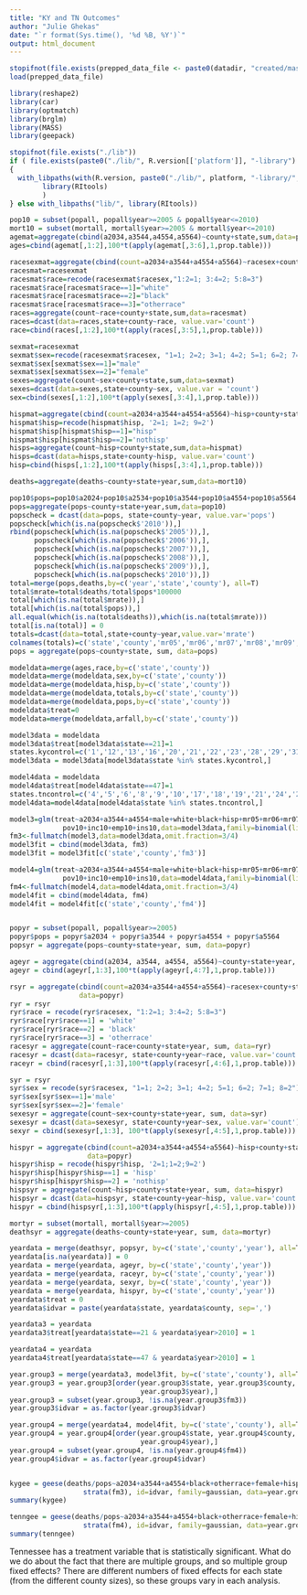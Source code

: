 ```yaml
---
title: "KY and TN Outcomes"
author: "Julie Ghekas"
date: "`r format(Sys.time(), '%d %B, %Y')`"
output: html_document
---
```

```r
stopifnot(file.exists(prepped_data_file <- paste0(datadir, "created/mass_prep.RData")))
load(prepped_data_file)

library(reshape2)
library(car)
library(optmatch)
library(brglm)
library(MASS)
library(geepack)

stopifnot(file.exists("./lib"))
if ( file.exists(paste0("./lib/", R.version[['platform']], "-library") ) )
{
  with_libpaths(with(R.version, paste0("./lib/", platform, "-library/", major, ".", substr(minor, 1,1))),
		library(RItools)
		)
} else with_libpaths("lib/", library(RItools))
```

```r
pop10 = subset(popall, popall$year>=2005 & popall$year<=2010)
mort10 = subset(mortall, mortall$year>=2005 & mortall$year<=2010)
agemat=aggregate(cbind(a2034,a3544,a4554,a5564)~county+state,sum,data=pop10)
ages=cbind(agemat[,1:2],100*t(apply(agemat[,3:6],1,prop.table)))

racesexmat=aggregate(cbind(count=a2034+a3544+a4554+a5564)~racesex+county+state,sum,data=pop10)
racesmat=racesexmat
racesmat$race=recode(racesexmat$racesex,"1:2=1; 3:4=2; 5:8=3")
racesmat$race[racesmat$race==1]="white"
racesmat$race[racesmat$race==2]="black"
racesmat$race[racesmat$race==3]="otherrace"
races=aggregate(count~race+county+state,sum,data=racesmat)
races=dcast(data=races,state+county~race, value.var='count')
race=cbind(races[,1:2],100*t(apply(races[,3:5],1,prop.table)))

sexmat=racesexmat
sexmat$sex=recode(racesexmat$racesex, "1=1; 2=2; 3=1; 4=2; 5=1; 6=2; 7=1; 8=2")
sexmat$sex[sexmat$sex==1]="male"
sexmat$sex[sexmat$sex==2]="female"
sexes=aggregate(count~sex+county+state,sum,data=sexmat) 
sexes=dcast(data=sexes,state+county~sex, value.var = 'count')
sex=cbind(sexes[,1:2],100*t(apply(sexes[,3:4],1,prop.table)))

hispmat=aggregate(cbind(count=a2034+a3544+a4554+a5564)~hisp+county+state,sum,data=pop10)
hispmat$hisp=recode(hispmat$hisp, '2=1; 1=2; 9=2')
hispmat$hisp[hispmat$hisp==1]="hisp"
hispmat$hisp[hispmat$hisp==2]='nothisp'
hisps=aggregate(count~hisp+county+state,sum,data=hispmat) 
hisps=dcast(data=hisps,state+county~hisp, value.var='count')
hisp=cbind(hisps[,1:2],100*t(apply(hisps[,3:4],1,prop.table)))

deaths=aggregate(deaths~county+state+year,sum,data=mort10)

pop10$pops=pop10$a2024+pop10$a2534+pop10$a3544+pop10$a4554+pop10$a5564
pops=aggregate(pops~county+state+year,sum,data=pop10)
popscheck = dcast(data=pops, state+county~year, value.var='pops')
popscheck[which(is.na(popscheck$'2010')),]
rbind(popscheck[which(is.na(popscheck$'2005')),], 
      popscheck[which(is.na(popscheck$'2006')),], 
      popscheck[which(is.na(popscheck$'2007')),], 
      popscheck[which(is.na(popscheck$'2008')),], 
      popscheck[which(is.na(popscheck$'2009')),], 
      popscheck[which(is.na(popscheck$'2010')),])
total=merge(pops,deaths,by=c('year','state','county'), all=T)
total$mrate=total$deaths/total$pops*100000
total[which(is.na(total$mrate)),]
total[which(is.na(total$pops)),]
all.equal(which(is.na(total$deaths)),which(is.na(total$mrate)))
total[is.na(total)] = 0
totals=dcast(data=total,state+county~year,value.var='mrate')
colnames(totals)=c('state','county','mr05','mr06','mr07','mr08','mr09','mr10')
pops = aggregate(pops~county+state, sum, data=pops)

modeldata=merge(ages,race,by=c('state','county'))
modeldata=merge(modeldata,sex,by=c('state','county'))
modeldata=merge(modeldata,hisp,by=c('state','county'))
modeldata=merge(modeldata,totals,by=c('state','county'))
modeldata=merge(modeldata,pops,by=c('state','county'))
modeldata$treat=0
modeldata=merge(modeldata,arfall,by=c('state','county'))

model3data = modeldata
model3data$treat[model3data$state==21]=1
states.kycontrol=c('1','12','13','16','20','21','22','23','28','29','31','37','40','45','46','47','48','49','51','55','56') #includes Kentucky and other control states
model3data = model3data[model3data$state %in% states.kycontrol,]

model4data = modeldata
model4data$treat[model4data$state==47]=1
states.tncontrol=c('4','5','6','8','9','10','17','18','19','21','24','25','26','27','30','32','33','34','35','36','38','39','41','42','44','47','50','53','54')
model4data=model4data[model4data$state %in% states.tncontrol,]

```

```r
model3=glm(treat~a2034+a3544+a4554+male+white+black+hisp+mr05+mr06+mr07+mr08+mr09+mr10+
             pov10+inc10+emp10+ins10,data=model3data,family=binomial(link='logit'))
fm3<-fullmatch(model3,data=model3data,omit.fraction=3/4)
model3fit = cbind(model3data, fm3)
model3fit = model3fit[c('state','county','fm3')]

model4=glm(treat~a2034+a3544+a4554+male+white+black+hisp+mr05+mr06+mr07+mr08+mr09+mr10+
             pov10+inc10+emp10+ins10,data=model4data,family=binomial(link='logit'))
fm4<-fullmatch(model4,data=model4data,omit.fraction=3/4)
model4fit = cbind(model4data, fm4)
model4fit = model4fit[c('state','county','fm4')]


popyr = subset(popall, popall$year>=2005)
popyr$pops = popyr$a2034 + popyr$a3544 + popyr$a4554 + popyr$a5564
popsyr = aggregate(pops~county+state+year, sum, data=popyr)

ageyr = aggregate(cbind(a2034, a3544, a4554, a5564)~county+state+year, sum, data=popyr)
ageyr = cbind(ageyr[,1:3],100*t(apply(ageyr[,4:7],1,prop.table)))

rsyr = aggregate(cbind(count=a2034+a3544+a4554+a5564)~racesex+county+state+year,sum,
                 data=popyr)
ryr = rsyr
ryr$race = recode(ryr$racesex, "1:2=1; 3:4=2; 5:8=3")
ryr$race[ryr$race==1] = 'white'
ryr$race[ryr$race==2] = 'black'
ryr$race[ryr$race==3] = 'otherrace'
racesyr = aggregate(count~race+county+state+year, sum, data=ryr)
racesyr = dcast(data=racesyr, state+county+year~race, value.var='count')
raceyr = cbind(racesyr[,1:3],100*t(apply(racesyr[,4:6],1,prop.table)))

syr = rsyr
syr$sex = recode(syr$racesex, "1=1; 2=2; 3=1; 4=2; 5=1; 6=2; 7=1; 8=2")
syr$sex[syr$sex==1]='male'
syr$sex[syr$sex==2]='female'
sexesyr = aggregate(count~sex+county+state+year, sum, data=syr)
sexesyr = dcast(data=sexesyr, state+county+year~sex, value.var='count')
sexyr = cbind(sexesyr[,1:3], 100*t(apply(sexesyr[,4:5],1,prop.table)))

hispyr = aggregate(cbind(count=a2034+a3544+a4554+a5564)~hisp+county+state+year, sum, 
                   data=popyr)
hispyr$hisp = recode(hispyr$hisp, '2=1;1=2;9=2')
hispyr$hisp[hispyr$hisp==1] = 'hisp'
hispyr$hisp[hispyr$hisp==2] = 'nothisp'
hispsyr = aggregate(count~hisp+county+state+year, sum, data=hispyr)
hispsyr = dcast(data=hispsyr, state+county+year~hisp, value.var='count')
hispyr = cbind(hispsyr[,1:3],100*t(apply(hispsyr[,4:5],1,prop.table)))

mortyr = subset(mortall, mortall$year>=2005)
deathsyr = aggregate(deaths~county+state+year, sum, data=mortyr)

yeardata = merge(deathsyr, popsyr, by=c('state','county','year'), all=T)
yeardata[is.na(yeardata)] = 0
yeardata = merge(yeardata, ageyr, by=c('state','county','year'))
yeardata = merge(yeardata, raceyr, by=c('state','county','year'))
yeardata = merge(yeardata, sexyr, by=c('state','county','year'))
yeardata = merge(yeardata, hispyr, by=c('state','county','year'))
yeardata$treat = 0
yeardata$idvar = paste(yeardata$state, yeardata$county, sep=',')

yeardata3 = yeardata
yeardata3$treat[yeardata$state==21 & yeardata$year>2010] = 1

yeardata4 = yeardata
yeardata4$treat[yeardata$state==47 & yeardata$year>2010] = 1

year.group3 = merge(yeardata3, model3fit, by=c('state','county'), all=T)
year.group3 = year.group3[order(year.group3$state, year.group3$county, 
                                year.group3$year),]
year.group3 = subset(year.group3, !is.na(year.group3$fm3))
year.group3$idvar = as.factor(year.group3$idvar)

year.group4 = merge(yeardata4, model4fit, by=c('state','county'), all=T)
year.group4 = year.group4[order(year.group4$state, year.group4$county, 
                                year.group4$year),]
year.group4 = subset(year.group4, !is.na(year.group4$fm4))
year.group4$idvar = as.factor(year.group4$idvar)


kygee = geese(deaths/pops~a2034+a3544+a4554+black+otherrace+female+hisp+treat+
                  strata(fm3), id=idvar, family=gaussian, data=year.group3, waves=year)
summary(kygee)

tenngee = geese(deaths/pops~a2034+a3544+a4554+black+otherrace+female+hisp+treat+
                  strata(fm4), id=idvar, family=gaussian, data=year.group4, waves=year)
summary(tenngee)

```

Tennessee has a treatment variable that is statistically significant.  What do we do about the fact that there are multiple groups, and so multiple group fixed effects?  There are different numbers of fixed effects for each state (from the different county sizes), so these groups vary in each analysis.